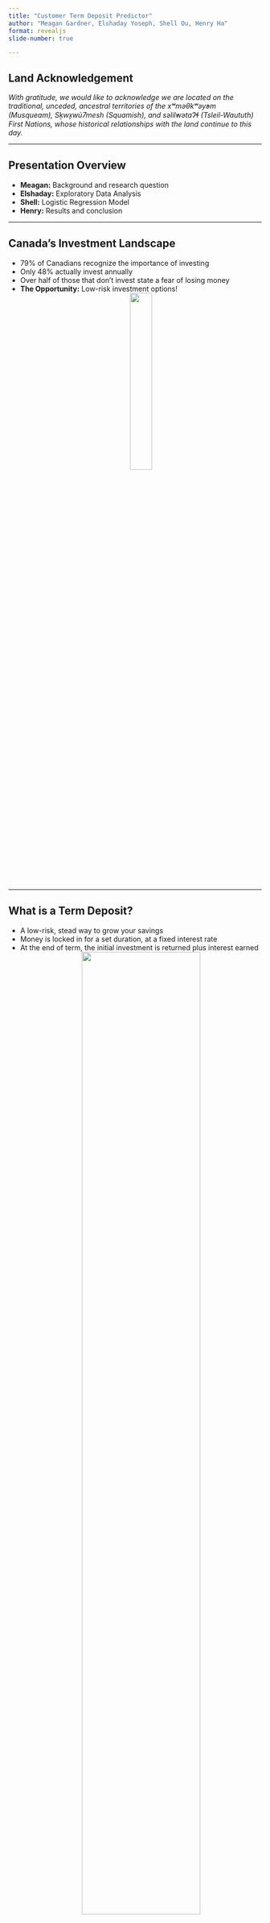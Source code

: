 ```yaml
---
title: "Customer Term Deposit Predictor"
author: "Meagan Gardner, Elshaday Yoseph, Shell Ou, Henry Ha"
format: revealjs
slide-number: true

---
```


## Land Acknowledgement

*With gratitude, we would like to acknowledge we are located on the traditional, unceded, ancestral territories of the xʷməθkʷəy̓əm (Musqueam), Sḵwx̱wú7mesh (Squamish), and səlil̓wətaɁɬ (Tsleil-Waututh) First Nations, whose historical relationships with the land continue to this day.*

---

## Presentation Overview
- **Meagan:** Background and research question
- **Elshaday:** Exploratory Data Analysis
- **Shell:** Logistic Regression Model
- **Henry:** Results and conclusion

---

## Canada's Investment Landscape
- 79% of Canadians recognize the importance of investing
- Only 48% actually invest annually
- Over half of those that don't invest state a fear of losing money
- **The Opportunity:** Low-risk investment options!
<center>
  ![](img/money-stress.png){ width=30% }
</center>

---

## What is a Term Deposit?
- A low-risk, stead way to grow your savings
- Money is locked in for a set duration, at a fixed interest rate
- At the end of term, the initial investment is returned plus interest earned
<center>
  ![](img/TermDeposit.png){ width=70% }
</center>
---

## Our Research Goal

**We aim to determine whether a machine learning model can predict if a customer will agree to open a term deposit**

-  This will lead to:
    - More targeted calling campaigns
    - Cost effectiveness
    - Improved customer relationships.

---

## The Dataset

- Dataset obtained from UCI Machine Learning Repository
- Each row represents a bank client
- 17 features capturing client characteristics:
    - Age, marital status, education level, past interactions, days since last contact
- Binary target column

# Exploratory Data Analysis

---

## Target Variable Distribution
- 88.3% are non-subscribers.
- 11.7% are subscribers.
![](img/target_variable_distribution.png)
---

## Balance Distribution by Subscription Status
- Subscribers generally have higher balances compared to non-subscribers.
- There are significant outliers for both groups.
- Balance could be a strong predictor for subscription.

---

## Feature Densities by Class
- Comparing feature distributions between subscribers and non-subscribers:
    - Age: Subscribers are concentrated in middle-aged groups.
    - Balance: Subscribers tend to have higher balances.
    - Campaign: Fewer contact attempts are common for most clients.
---

## Correlation Heatmap
- Most features exhibit weak correlations.
- Moderate correlation observed between:
    - pdays (days since last contact) and previous (number of prior contacts).
- Minimal multicollinearity ensures model interpretability.
---

## Key Insights
- Dataset Imbalance:
    - Requires class balancing to improve predictions.
- Feature Selection:
    - Balance and contact-related features are likely key predictors.
- Preprocessing:
    - Addressed missing values and removed irrelevant features.

# The Model

---

## Logistic Regression Model Overview

- **Why Logistic Regression?**
  - Simple and interpretable model for binary classification.
  - Useful for understanding key predictors for term deposit subscription.

- **Key Features Used in the Model:**
  - **Balance**: Higher balances indicate higher likelihood of subscription.
  - **Campaign and Previous Contact**: Capture customer interactions.
  - **Contact Method**: Includes phone and unknown categories.

---

## Handling Dataset Imbalance

- **Challenge**:
  - The dataset is highly imbalanced, with only 11.7% subscribers.
  - Without addressing this, the model would overpredict non-subscribers.

- **Solution**:
  - Applied class balancing techniques:
    - Oversampling the minority class (subscribers).
    - Weight adjustments to penalize misclassification of subscribers.

---

## Model Training Process

1. **Data Preprocessing**:
   - Standardized numerical features (e.g., balance, age).
   - One-hot encoded categorical variables (e.g., job, education, contact).

2. **Logistic Regression**:
   - Binary classification model with sigmoid activation.
   - Outputs probabilities for subscription likelihood.


---

## Model Evaluation Metrics

- **Key Metrics Used**:
  - **Precision**: Focus on positive predictions (subscribers).
  - **Recall**: Measure of sensitivity for subscriber identification.
  - **AUC-ROC**: Overall performance across thresholds.

- **Why These Metrics?**
  - Precision and recall balance is critical for imbalanced datasets.
  - AUC-ROC provides a broader perspective on model performance.

---

## Model Limitations

- **Dataset Imbalance**:
  - Precision remains low for the minority class (subscribers).
  - Results in higher false positives, increasing marketing costs.

- **Model Simplicity**:
  - Logistic regression may not capture non-linear patterns or complex relationships.

- **Feature Limitations**:
  - Lack of transaction history and economic indicators reduces predictive power.


# Results and Discussion

## Confusion Matrix

::: {.columns}

::: {.column width="50%"}
- Successfully filters out 71.3% of non-subscribers
- Good recall for subscribers (0.65)
- Low precision for subscribers (0.24).
- 3 times better than dummy 
:::

::: {.column width="50%"}
![](img/Confusion_Matrix.png){fig-align="center" width="100%"}
:::

:::

---

## Precision-Recall Curve
::: {.columns}

::: {.column width="50%"}
- Precision-recall trade-off based on decision threshold
- Impact of threshold adjustments on precision and recall metrics
- Average precision (AP) score is 0.33

:::

::: {.column width="50%"}
![](img/PR_curve.png){fig-align="center" width="100%"}
:::

:::

---

## ROC Curve
::: {.columns}

::: {.column width="50%"}
- AUC score of 0.75 suggests moderate predictive power.
- Useful for assessing model performance across thresholds.


:::

::: {.column width="50%"}
![](img/ROC_curve.png){fig-align="center" width="100%"}
:::

:::

---

## Limitations
- Dataset Imbalance: Significant imbalance affects precision.
- Model Scope: Logistic regression may not capture complex relationships.
- Feature Limitations: Lack of features like transaction history impacts performance.
- Feature Importance: Logistic regression treats features linearly and does not consider their importance.
- Parameter Optimization: The current model may not be optimally tuned.

---

## Practical Implications

- Applications:
    - Optimize marketing strategies using model predictions.
    - Efficient resource allocation.

- Challenges:
    - Low precision increases costs by targeting non-subscribers.
    - Improvements in precision are needed for better efficiency.

---

## Future Research Directions

- Suggestions:
    1) Advanced Models: Use Random Forests or Gradient Boosting Machines to improve precision and accuracy.
    2) Additional Features: Include transaction history or customer engagement metrics.
    3) Economic Context: Integrate external factors such as interest rates or market conditions.
    4) Oversampling Techniques: Implement techniques to balance the dataset and reduce bias toward the majority class.
    5) Feature Selection and Importance Analysis: Apply techniques to better understand which features contribute most.
    6) Optimal Parameter Tuning: Conduct techniques to optimally tune the hyperparameters.

## Conclusion



# Questions?

---